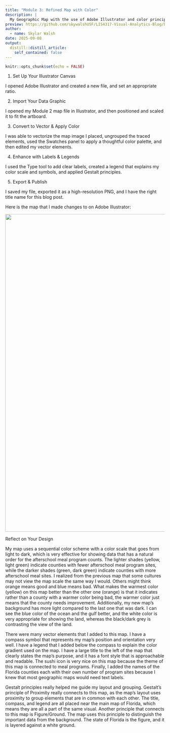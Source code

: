 ```yaml
---
title: "Module 3: Refined Map with Color"
description: |
  My Geographic Map with the use of Adobe Illustrator and color principles.
preview: https://github.com/skywalshUSF/LIS4317-Visual-Analytics-Blog/blob/main/_posts/2025-09-08-module-3-assignment/mod3.png?raw=true
author:
  - name: Skylar Walsh
date: 2025-09-08
output:
  distill::distill_article:
    self_contained: false
---
```


```r
knitr::opts_chunk$set(echo = FALSE)
```

1.  Set Up Your Illustrator Canvas

I opened Adobe Illustrator and created a new file, and set an appropriate ratio.

2.  Import Your Data Graphic

I opened my Module 2 map file in Illustrator, and then positioned and scaled it to fit the artboard.

3.  Convert to Vector & Apply Color

I was able to vectorize the map image I placed, ungrouped the traced elements, used the Swatches panel to apply a thoughtful color palette, and then edited my vector elements.

4.  Enhance with Labels & Legends

I used the Type tool to add clear labels, created a legend that explains my color scale and symbols, and applied Gestalt principles.

5.  Export & Publish

I saved my file, exported it as a high-resolution PNG, and I have the right title name for this blog post.

Here is the map that I made changes to on Adobe Illustrator:

[![](mod3.png){width="1000"}](mod3.png)

Reflect on Your Design

My map uses a sequential color scheme with a color scale that goes from light to dark, which is very effective for showing data that has a natural order for the afterschool meal program counts. The lighter shades (yellow, light green) indicate counties with fewer afterschool meal program sites, while the darker shades (green, dark green) indicate counties with more afterschool meal sites. I realized from the previous map that some cultures may not view the map scale the same way I would. Others might think orange means good and blue means bad. What makes the warmest color (yellow) on this map better than the other one (orange) is that it indicates rather than a county with a warmer color being bad, the warmer color just means that the county needs improvement. Additionally, my new map's background has more light compared to the last one that was dark. I can see the blue color of the ocean and the gulf better, and the white color is very appropriate for showing the land, whereas the black/dark grey is contrasting the view of the land.

There were many vector elements that I added to this map. I have a compass symbol that represents my map's position and orientation very well. I have a legend that I added below the compass to explain the color gradient used on the map. I have a large title to the left of the map that clearly states the map's purpose, and it has a font style that is approachable and readable. The sushi icon is very nice on this map because the theme of this map is connected to meal programs. Finally, I added the names of the Florida counties each with their own number of program sites because I knew that most geographic maps would need text labels.

Gestalt principles really helped me guide my layout and grouping. Gestalt's principle of Proximity really connects to this map, as the map's layout uses proximity to group elements that are in common with each other. The title, compass, and legend are all placed near the main map of Florida, which means they are all a part of the same visual. Another principle that connects to this map is Figure/Ground. The map uses this principle to distinguish the important data from the background. The state of Florida is the figure, and it is layered against a white ground.
